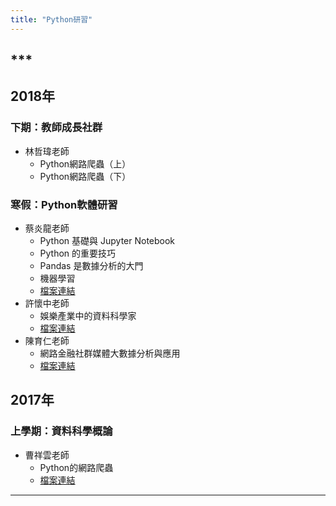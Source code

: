 ```yaml
---
title: "Python研習"
---
```


***
---


## 2018年

### 下期：教師成長社群 

- 林哲瑋老師
    - Python網路爬蟲（上）
    - Python網路爬蟲（下）

### 寒假：Python軟體研習

- 蔡炎龍老師
    - Python 基礎與 Jupyter Notebook
    - Python 的重要技巧
    - Pandas 是數據分析的大門
    - 機器學習
    - <a href="https://github.com/shuecon/Python-Workshop-2018-Winter" target="_blank" title="檔案連結">檔案連結</a>

- 許懷中老師
    - 娛樂產業中的資料科學家
    - <a href="https://github.com/shuecon/Python-Talk-2018-Winter-1" target="_blank" title="檔案連結">檔案連結</a>

- 陳育仁老師
    - 網路金融社群媒體大數據分析與應用
    - <a href="https://github.com/shuecon/Python-Talk-2018-II-" target="_blank" title="檔案連結">檔案連結</a>

## 2017年

### 上學期：資料科學概論

- 曹祥雲老師
    - Python的網路爬蟲
    - <a href="https://github.com/shuecon/Python-Course-2017-Autumn" target="_blank" title="檔案連結">檔案連結</a>
    
---

